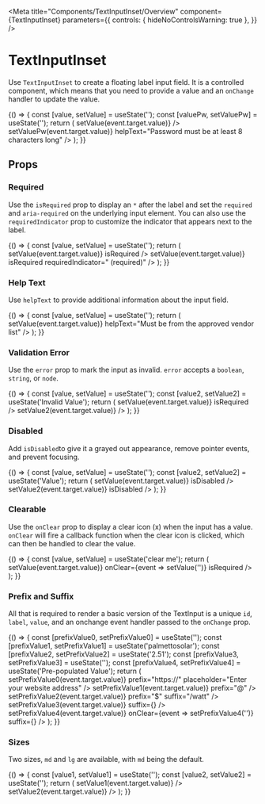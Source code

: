 
<Meta
  title="Components/TextInputInset/Overview"
  component={TextInputInset}
  parameters={{
    controls: { hideNoControlsWarning: true },
  }}
/>

# TextInputInset

Use `TextInputInset` to create a floating label input field. It is a controlled component, which means that you need to provide a value and an `onChange` handler to update the value.

<Canvas withSource="open">
  <Story name="Default">
    {() => {
      const [value, setValue] = useState('');
      const [valuePw, setValuePw] = useState('');
      return (
        <Box gap="md">
          <TextInputInset
            id="emailInput"
            value={value}
            label="Email"
            placeholder="Enter your email address"
            onChange={event => setValue(event.target.value)}
          />
          <TextInputInset
            id="passwordInput"
            value={valuePw}
            label="Password"
            type="password"
            placeholder="Enter your password"
            onChange={event => setValuePw(event.target.value)}
            helpText="Password must be at least 8 characters long"
          />
        </Box>
      );
    }}
  </Story>
</Canvas>

## Props

<ArgsTable of={TextInputInset} />

### Required

Use the `isRequired` prop to display an `*` after the label and set the `required` and `aria-required` on the underlying input element. You can also use the `requiredIndicator` prop to customize the indicator that appears next to the label.

<Canvas>
  <Story name="Required">
    {() => {
      const [value, setValue] = useState('');
      return (
        <Box gap="md">
          <TextInputInset
            id="requiredInput"
            value={value}
            label="Required Input"
            placeholder="Enter your email address"
            onChange={event => setValue(event.target.value)}
            isRequired
          />
          <TextInputInset
            id="customRequiredInput"
            value={value}
            label="Required Input"
            onChange={event => setValue(event.target.value)}
            isRequired
            requiredIndicator=" (required)"
          />
        </Box>
      );
    }}
  </Story>
</Canvas>

### Help Text

Use `helpText` to provide additional information about the input field.

<Canvas>
  <Story name="Help Text">
    {() => {
      const [value, setValue] = useState('');
      return (
        <TextInputInset
          id="helpTextStory"
          value={value}
          label="Inverter Manufacturer"
          onChange={event => setValue(event.target.value)}
          helpText="Must be from the approved vendor list"
        />
      );
    }}
  </Story>
</Canvas>

### Validation Error

Use the `error` prop to mark the input as invalid. `error` accepts a `boolean`, `string`, or `node`.

<Canvas>
  <Story name="Error">
    {() => {
      const [value, setValue] = useState('');
      const [value2, setValue2] = useState('Invalid Value');
      return (
        <Box gap="md">
          <TextInputInset
            id="error1"
            value={value}
            label="email"
            error="Required Input"
            onChange={event => setValue(event.target.value)}
            isRequired
          />
          <TextInputInset
            id="error2"
            value={value2}
            label="email"
            error="Must be a valid email address"
            helpText="e.g. name@email.com"
            onChange={event => setValue2(event.target.value)}
          />
        </Box>
      );
    }}
  </Story>
</Canvas>

### Disabled

Add `isDisabled`to give it a grayed out appearance, remove pointer events, and prevent focusing.

<Canvas>
  <Story name="Disabled">
    {() => {
      const [value, setValue] = useState('');
      const [value2, setValue2] = useState('Value');
      return (
        <Box gap="md">
          <TextInputInset
            id="disabled"
            value={value}
            label="email"
            onChange={event => setValue(event.target.value)}
            isDisabled
          />
          <TextInputInset
            id="disabledValue"
            value={value2}
            label="Disabled with Value"
            onChange={event => setValue2(event.target.value)}
            isDisabled
          />
        </Box>
      );
    }}
  </Story>
</Canvas>

### Clearable

Use the `onClear` prop to display a clear icon (x) when the input has a value. `onClear` will fire
a callback function when the clear icon is clicked, which can then be handled to clear the value.

<Canvas>
  <Story name="Clearable">
    {() => {
      const [value, setValue] = useState('clear me');
      return (
        <TextInputInset
          id="clearableTextInput"
          value={value}
          label="Clearable Input"
          onChange={event => setValue(event.target.value)}
          onClear={event => setValue('')}
          isRequired
        />
      );
    }}
  </Story>
</Canvas>

### Prefix and Suffix

All that is required to render a basic version of the TextInput is a unique `id`, `label`, `value`, and an onchange event handler passed to the `onChange` prop.

<Canvas>
  <Story name="With Prefix and Suffix">
    {() => {
      const [prefixValue0, setPrefixValue0] = useState('');
      const [prefixValue1, setPrefixValue1] = useState('palmettosolar');
      const [prefixValue2, setPrefixValue2] = useState('2.51');
      const [prefixValue3, setPrefixValue3] = useState('');
      const [prefixValue4, setPrefixValue4] = useState('Pre-populated Value');
      return (
        <Box gap="md">
          <TextInputInset
            id="prefixSuffix0"
            value={prefixValue0}
            label="website address"
            onChange={event => setPrefixValue0(event.target.value)}
            prefix="https://"
            placeholder="Enter your website address"
          />
          <TextInputInset
            id="prefixSuffix1"
            value={prefixValue1}
            label="Social Media Handle"
            onChange={event => setPrefixValue1(event.target.value)}
            prefix="@"
          />
          <TextInputInset
            id="prefixSuffix2"
            value={prefixValue2}
            label="Price Per Watt"
            onChange={event => setPrefixValue2(event.target.value)}
            prefix="$"
            suffix="/watt"
          />
          <TextInputInset
            id="prefixSuffix3"
            value={prefixValue3}
            label="Suffix Without Value"
            onChange={event => setPrefixValue3(event.target.value)}
            suffix={<Icon name="book" />}
          />
          <TextInputInset
            id="prefixSuffix4"
            value={prefixValue4}
            label="Suffix with Clear"
            placeholder="Contact name"
            onChange={event => setPrefixValue4(event.target.value)}
            onClear={event => setPrefixValue4('')}
            suffix={<Icon name="search" />}
          />
        </Box>
      );
    }}
  </Story>
</Canvas>

### Sizes

Two sizes, `md` and `lg` are available, with `md` being the default.

<Canvas>
  <Story name="Sizes">
    {() => {
      const [value1, setValue1] = useState('');
      const [value2, setValue2] = useState('');
      return (
        <Box gap="md">
          <TextInputInset
            id="mdTextInput"
            value={value1}
            label="Medium Input"
            size="md"
            onChange={event => setValue1(event.target.value)}
          />
          <TextInputInset
            id="lgTextInput"
            value={value2}
            label="Large Input"
            size="lg"
            onChange={event => setValue2(event.target.value)}
          />
        </Box>
      );
    }}
  </Story>
</Canvas>
